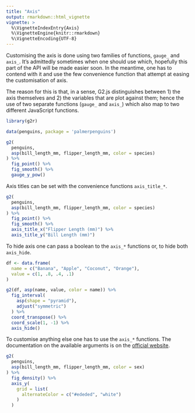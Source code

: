 ```yaml
---
title: "Axis"
output: rmarkdown::html_vignette
vignette: >
  %\VignetteIndexEntry{Axis}
  %\VignetteEngine{knitr::rmarkdown}
  %\VignetteEncoding{UTF-8}
---
```


Customising the axis is done using two families of functions, `gauge_` and `axis_`. It's admittedly sometimes when one should use which, hopefully this part of the API will be made easier soon. In the meantime, one has to contend with it and use the few convenience function that attempt at easing the customisation of axis.

The reason for this is that, in a sense, G2.js distinguishes between 1) the axis themselves and 2) the variables that are plot against them; hence the use of two separate functions (`gauge_` and `axis_`) which also map to two different JavaScript functions.

```r
library(g2r)

data(penguins, package = 'palmerpenguins')

g2(
  penguins, 
  asp(bill_length_mm, flipper_length_mm, color = species)
) %>% 
  fig_point() %>%
  fig_smooth() %>%  
  gauge_y_pow() 
```

Axis titles can be set with the convenience functions `axis_title_*`.

```r
g2(
  penguins, 
  asp(bill_length_mm, flipper_length_mm, color = species)
) %>% 
  fig_point() %>%
  fig_smooth() %>%  
  axis_title_x("Flipper Length (mm)") %>% 
  axis_title_y("Bill Length (mm)")
```

To hide axis one can pass a boolean to the `axis_*` functions or, to hide both `axis_hide`.

```r
df <- data.frame(
  name = c("Banana", "Apple", "Coconut", "Orange"),
  value = c(1, .8, .4, .1)
)

g2(df, asp(name, value, color = name)) %>% 
  fig_interval(
    asp(shape = "pyramid"),
    adjust("symmetric")
  ) %>% 
  coord_transpose() %>% 
  coord_scale(1, -1) %>% 
  axis_hide()
```

To customise anything else one has to use the `axis_*` functions. The documentation on the available arguments is on the [official website](https://g2.antv.vision/en/docs/api/general/axis).

```r
g2(
  penguins, 
  asp(bill_length_mm, flipper_length_mm, color = sex)
) %>% 
  fig_density() %>%   
  axis_y( 
    grid = list(
      alternateColor = c("#ededed", "white")
    )
  )
```
